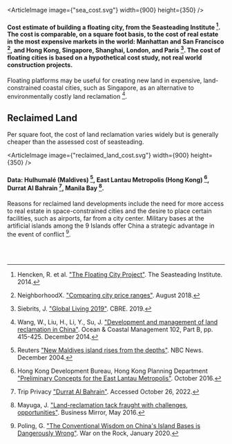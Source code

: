 
<OceanCities />


<div className={`${site}-background-gradient`}>


<ArticleImage image={"sea_cost.svg"} width={900} height={350} />
#### Cost estimate of building a floating city, from the Seasteading Institute [^1]. The cost is comparable, on a square foot basis, to the cost of real estate in the most expensive markets in the world: Manhattan and San Francisco [^2], and Hong Kong, Singapore, Shanghai, London, and Paris [^3]. The cost of floating cities is based on a hypothetical cost study, not real world construction projects.

Floating platforms may be useful for creating new land in expensive, land-constrained coastal cities, such as Singapore, as an alternative to environmentally costly land reclamation [^4].

<FloatingUrbanDevSolution />

## Reclaimed Land

Per square foot, the cost of land reclamation varies widely but is generally cheaper than the assessed cost of seasteading.

<ArticleImage image={"reclaimed_land_cost.svg"} width={900} height={350} />
#### Data: Hulhumalé (Maldives) [^5], East Lantau Metropolis (Hong Kong) [^6], Durrat Al Bahrain [^7], Manila Bay [^8].

Reasons for reclaimed land developments include the need for more access to real estate in space-constrained cities and the desire to place certain facilities, such as airports, far from a city center. Military bases at the artificial islands among the 9 Islands offer China a strategic advantage in the event of conflict [^9].

[^1]: Hencken, R. et al. ["The Floating City Project"](http://www.seasteading.org/wp-content/uploads/2015/12/Floating-City-Project-Report-4_25_2014.pdf). The Seasteading Institute. 2014.

[^2]: NeighborhoodX. ["Comparing city price ranges"](http://www.neighborhoodx.com/landlording_data?value=median&city=Comparing%20city%20price%20ranges_consolidated_August2018). August 2018.

[^3]: Siebrits, J. ["Global Living 2019"](https://www.cbreresidential.com/uk/en-GB/content/global-living-2019). CBRE. 2019.

[^4]: Wang, W., Liu, H., Li, Y., Su, J. ["Development and management of land reclamation in China"](https://www.sciencedirect.com/science/article/abs/pii/S0964569114000696). Ocean & Coastal Management 102, Part B, pp. 415-425. December 2014.

[^5]: Reuters ["New Maldives island rises from the depths"](https://www.nbcnews.com/id/wbna6712832). NBC News. December 2004.

[^6]: Hong Kong Development Bureau, Hong Kong Planning Department ["Preliminary Concepts for the East Lantau Metropolis"](https://www.pland.gov.hk/pland_en/p_study/comp_s/hk2030plus/document/ELM_EN.pdf). October 2016.

[^7]: Trip Privacy ["Durrat Al Bahrain"](https://tripprivacy.com/durrat-al-bahrain/). Accessed October 26, 2022.

[^8]: Mayuga, J. ["Land-reclamation tack fraught with challenges, opportunities"](https://businessmirror.com.ph/2016/05/17/land-reclamation-tack-fraught-with-challenges-opportunities/). Business Mirror, May 2016.

[^9]: Poling, G. ["The Conventional Wisdom on China's Island Bases is Dangerously Wrong"](https://warontherocks.com/2020/01/the-conventional-wisdom-on-chinas-island-bases-is-dangerously-wrong/). War on the Rock, January 2020.

<br></br>
</div>
